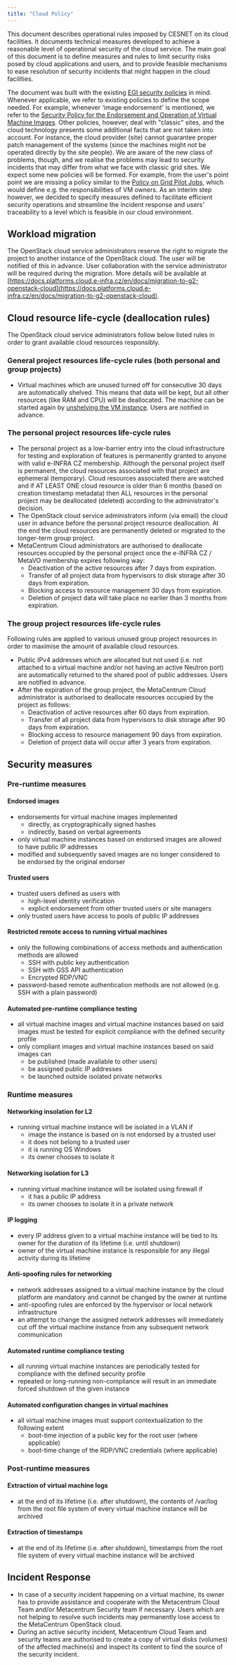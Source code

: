 ```yaml
---
title: "Cloud Policy"
---
```

This document describes operational rules imposed by CESNET on its cloud facilities. It documents technical measures developed to achieve a reasonable level of operational security of the cloud service. The main goal of this document is to define measures and rules to limit security risks posed by cloud applications and users, and to provide feasible mechanisms to ease resolution of security incidents that might happen in the cloud facilities.

The document was built with the existing [EGI security policies](https://confluence.egi.eu/display/EGIPP/EGI+Federation+Policies+and+Procedures+Home) in mind. Whenever applicable, we refer to existing policies to define the scope needed. For example, whenever 'image endorsement' is mentioned, we refer to the [Security Policy for the Endorsement and Operation of Virtual Machine Images](https://documents.egi.eu/document/771). Other policies, however, deal with "classic" sites, and the cloud technology presents some additional facts that are not taken into account. For instance, the cloud provider (site) cannot guarantee proper patch management of the systems (since the machines might not be operated directly by the site people). We are aware of the new class of problems, though, and we realise the problems may lead to security incidents that may differ from what we face with classic grid sites. We expect some new policies will be formed. For example, from the user's point point we are missing a policy similar to the [Policy on Grid Pilot Jobs](https://documents.egi.eu/document/84), which would define e.g. the responsibilities of VM owners. As an interim step however, we decided to specify measures defined to facilitate efficient security operations and streamline the incident response and users' traceability to a level which is feasible in our cloud environment.

## Workload migration

The OpenStack cloud service administrators reserve the right to migrate the project to another instance of the OpenStack cloud. The user will be notified of this in advance. User collaboration with the service administrator will be required during the migration. More details will be available at [https://docs.platforms.cloud.e-infra.cz/en/docs/migration-to-g2-openstack-cloud](https://docs.platforms.cloud.e-infra.cz/en/docs/migration-to-g2-openstack-cloud).

## Cloud resource life-cycle (deallocation rules)

The OpenStack cloud service administrators follow below listed rules in order to grant available cloud resources responsibly.

### General project resources life-cycle rules (both personal and group projects)

- Virtual machines which are unused turned off for consecutive 30 days are automatically shelved. This means that data will be kept, but all other resources (like RAM and CPU) will be deallocated. The machine can be started again by [unshelving the VM instance](https://creodias.eu/-/a-9-32). Users are notified in advance.

### The personal project resources life-cycle rules

- The personal project as a low-barrier entry into the cloud infrastructure for testing and exploration of features is permanently granted to anyone with valid e-INFRA CZ membership. Although the personal project itself is permanent, the cloud resources associated with that project are ephemeral (temporary). Cloud resources associated there are watched and if AT LEAST ONE cloud resource is older than 6 months (based on creation timestamp metadata) then ALL resources in the personal project may be deallocated (deleted) according to the administrator's decision.
- The OpenStack cloud service administrators inform (via email) the cloud user in advance before the personal project resource deallocation. At the end the cloud resources are permanently deleted or migrated to the longer-term group project.
- MetaCentrum Cloud administrators are authorised to deallocate resources occupied by the personal project once the e-INFRA CZ / MetaVO membership expires following way:
    - Deactivation of the active resources after 7 days from expiration.
    - Transfer of all project data from hypervisors to disk storage after 30 days from expiration.
    - Blocking access to resource management 30 days from expiration.
    - Deletion of project data will take place no earlier than 3 months from expiration.

### The group project resources life-cycle rules

Following rules are applied to various unused group project resources in order to maximise the amount of available cloud resources.

- Public IPv4 addresses which are allocated but not used (i.e. not attached to a virtual machine and/or not having an active Neutron port) are automatically returned to the shared pool of public addresses. Users are notified in advance.
- After the expiration of the group project, the MetaCentrum Cloud administrator is authorised to deallocate resources occupied by the project as follows:
    - Deactivation of active resources after 60 days from expiration.
    - Transfer of all project data from hypervisors to disk storage after 90 days from expiration.
    - Blocking access to resource management 90 days from expiration.
    - Deletion of project data will occur after 3 years from expiration.

## Security measures

### Pre-runtime measures
#### Endorsed images

- endorsements for virtual machine images implemented
    - directly, as cryptographically signed hashes
    - indirectly, based on verbal agreements
- only virtual machine instances based on endorsed images are allowed to have public IP addresses
- modified and subsequently saved images are no longer considered to be endorsed by the original endorser

#### Trusted users

- trusted users defined as users with
    - high-level identity verification
    - explicit endorsement from other trusted users or site managers
- only trusted users have access to pools of public IP addresses

#### Restricted remote access to running virtual machines

- only the following combinations of access methods and authentication methods are allowed
    - SSH with public key authentication
    - SSH with GSS API authentication
    - Encrypted RDP/VNC
- password-based remote authentication methods are not allowed (e.g. SSH with a plain password)

#### Automated pre-runtime compliance testing

- all virtual machine images and virtual machine instances based on said images must be tested for explicit compliance with the defined security profile
- only compliant images and virtual machine instances based on said images can
    - be published (made available to other users)
    - be assigned public IP addresses
    - be launched outside isolated private networks

### Runtime measures
#### Networking insolation for L2

- running virtual machine instance will be isolated in a VLAN if
    - image the instance is based on is not endorsed by a trusted user
    - it does not belong to a trusted user
    - it is running OS Windows
    - its owner chooses to isolate it

#### Networking isolation for L3

- running virtual machine instance will be isolated using firewall if
    - it has a public IP address
    - its owner chooses to isolate it in a private network

#### IP logging

- every IP address given to a virtual machine instance will be tied to its owner for the duration of its lifetime (i.e. until shutdown)
- owner of the virtual machine instance is responsible for any illegal activity during its lifetime

#### Anti-spoofing rules for networking

- network addresses assigned to a virtual machine instance by the cloud platform are mandatory and cannot be changed by the owner at runtime
- anti-spoofing rules are enforced by the hypervisor or local network infrastructure
- an attempt to change the assigned network addresses will immediately cut off the virtual machine instance from any subsequent network communication

#### Automated runtime compliance testing

- all running virtual machine instances are periodically tested for compliance with the defined security profile
- repeated or long-running non-compliance will result in an immediate forced shutdown of the given instance

#### Automated configuration changes in virtual machines

- all virtual machine images must support contextualization to the following extent
    - boot-time injection of a public key for the root user (where applicable)
    - boot-time change of the RDP/VNC credentials (where applicable)

### Post-runtime measures
#### Extraction of virtual machine logs

- at the end of its lifetime (i.e. after shutdown), the contents of /var/log from the root file system of every virtual machine instance will be archived

#### Extraction of timestamps

- at the end of its lifetime (i.e. after shutdown), timestamps from the root file system of every virtual machine instance will be archived

## Incident Response

- In case of a security incident happening on a virtual machine, its owner has to provide assistance and cooperate with the Metacentrum Cloud Team and/or Metacentrum Security team if necessary. Users which are not helping to resolve such incidents may permanently lose access to the MetaCentrum OpenStack cloud.
- During an active security incident, Metacentrum Cloud Team and security teams are authorised to create a copy of virtual disks (volumes) of the affected machine(s) and inspect its content to find the source of the security incident.
